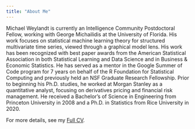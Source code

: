 ```yaml
---
title: "About Me"
---
```


Michael Weylandt is currently an Intelligence Community
Postdoctoral Fellow, working with George Michailidis at the University
of Florida. His work focuses on statistical machine learning theory
for structured multivariate time series, viewed through a graphical
model lens. His work has been recognized with best paper awards from
the American Statistical Association in both Statistical Learning and
Data Science and in Business & Economic Statistics. He has served as a
mentor in the Google Summer of Code program for 7 years on behalf of
the R Foundation for Statistical Computing and previously held an NSF
Graduate Research Fellowship. Prior to beginning his Ph.D. studies, he
worked at Morgan Stanley as a quantitative analyst, focusing on
derivatives pricing and financial risk management. He received a
Bachelor's of Science in Engineering from Princeton University in 2008
and a Ph.D. in Statistics from Rice University in 2020. 

For more details, see my [Full CV](assets/Weylandt_CV.pdf).
